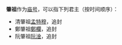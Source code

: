 '''肇祖'''作为[[庙号|庙号]]，可以指下列君主（按时间顺序）：
* 清肇祖[[孟特穆|孟特穆]]，追封
* 鄭肇祖[[鄭欄|鄭欄]]，追封
* 阮肇祖[[阮淦|阮淦]]，追封

{{disambig|cat=庙号消歧义}}